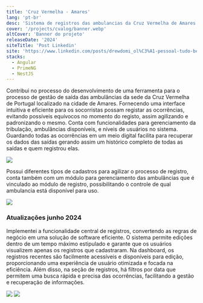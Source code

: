 ```yaml
---
title: 'Cruz Vermelha - Amares'
lang: 'pt-br'
desc: 'Sistema de registros das ambulancias da Cruz Vermelha de Amares'
cover: '/projects/cvalog/banner.webp'
altCover: 'Banner do projeto'
releaseDate: '2024'
siteTitle: 'Post Linkedin'
site: 'https://www.linkedin.com/posts/drewdomi_ol%C3%A1-pessoal-tudo-bem-com-voc%C3%AAs-queria-compartilhar-activity-7168575680455032832-QPFp?utm_source=share&utm_medium=member_desktop'
stacks:
  - Angular
  - PrimeNG
  - NestJS
---
```



Contribui no processo do desenvolvimento de uma ferramenta para o processo de gestão de saída das ambulâncias da sede da Cruz Vermelha de Portugal localizado na cidade de Amares. Fornecendo uma interface intuitiva e eficiente para os socorristas possam registar as ocorrências, evitando possíveis equívocos no momento do registo, assim agilizando e padronizando o mesmo. Conta com funcionalidades para gerenciamento da tribulação, ambulâncias disponíveis, e níveis de usuários no sistema. Guardando todas as ocorrências em um meio digital facilita para recuperar os dados das saídas gerando assim um histórico completo de todas as saídas e quem registrou elas.

<img
  class="rounded-md shadow-md my-6"
  src="/projects/cvalog/screenshot1.webp"
/>

Possui diferentes tipos de cadastros para agilizar o processo de registro, conta também com um módulo para gerenciamento das ambulâncias que é vinculado ao módulo de registro, possibilitando o controle de qual ambulancia está disponível para uso.

<img
  class="rounded-md shadow-md mt-6 mb-8"
  src="/projects/cvalog/screenshot2.webp"
/>

<h3 class="text-lg font-title font-medium mb-4">Atualizações junho 2024</h3>

Implementei a funcionalidade central de registros, convertendo as regras de negócio em uma solução de software eficiente. O sistema permite edições dentro de um tempo máximo estipulado e garante que os usuários visualizem apenas os registros que cadastraram. Na dashboard, os registros recentes são facilmente acessíveis e disponíveis para edição, proporcionando uma experiência de usuário otimizada e focada na eficiência. Além disso, na seção de registros, há filtros por data que permitem uma busca rápida e precisa das ocorrências, facilitando a gestão e recuperação de informações.

<img
  class="rounded-md shadow-md my-6"
  src="/projects/cvalog/screenshot3.webp"
/>
<img
  class="rounded-md shadow-md my-6"
  src="/projects/cvalog/screenshot4.webp"
/>
